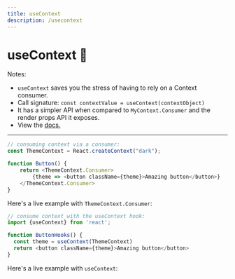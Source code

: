 ```yaml
---
title: useContext 
description: /usecontext
---
```


# useContext 👜

Notes: 
 - `useContext` saves you the stress of having to rely on a Context consumer.
 - Call signature: `const contextValue = useContext(contextObject)`
 - It has a simpler API when compared to `MyContext.Consumer` and the render props API it exposes.
 - View the [docs.](https://reactjs.org/docs/hooks-reference.html#usecontext)
--- 

```js
// consuming context via a consumer: 
const ThemeContext = React.createContext("dark");

function Button() {
    return <ThemeContext.Consumer>
        {theme => <button className={theme}>Amazing button</button>}
    </ThemeContext.Consumer>
}
```

Here's a live example with `ThemeContext.Consumer`:

<Editor noInline code={ContextConsumerExample}/>


```js
// consume context with the useContext hook: 
import {useContext} from 'react';

function ButtonHooks() {
  const theme = useContext(ThemeContext)
  return <button className={theme}>Amazing button</button>
}
```

Here's a live example with `useContext`:

<Editor noInline code={useContextDisplay}/>
